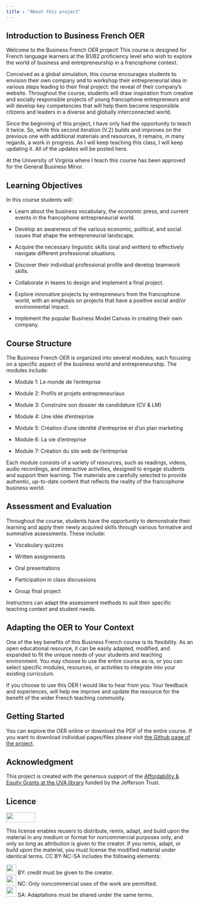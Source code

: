 ```yaml
---
title : "About this project" 
---
```


## Introduction to Business French OER

Welcome to the Business French OER project! This course is designed for French language learners at the B1/B2 proficiency level who wish to explore the world of business and entrepreneurship in a francophone context.

Conceived as a global simulation, this course encourages students to envision their own company and to workshop their entrepreneurial idea in various steps leading to their final project: the reveal of their company’s website. Throughout the course, students will draw inspiration from creative and socially responsible projects of young francophone entrepreneurs and will develop key competencies that will help them become responsible citizens and leaders in a diverse and globally interconnected world.

Since the beginning of this project, I have only had the opportunity to teach it twice. So, while this second iteration (V.2) builds and improves on the previous one with additional materials and resources, it remains, in many regards, a work in progress. As I will keep teaching this class, I will keep updating it. All of the updates will be posted here.

At the University of Virginia where I teach this course has been approved for the General Business Minor.

## Learning Objectives

In this course students will:

-   Learn about the business vocabulary, the economic press, and current events in the francophone entrepreneurial world.

-   Develop an awareness of the various economic, political, and social issues that shape the entrepreneurial landscape.

-   Acquire the necessary linguistic skills (oral and written) to effectively navigate different professional situations.

-   Discover their individual professional profile and develop teamwork skills.

-   Collaborate in teams to design and implement a final project.

-   Explore innovative projects by entrepreneurs from the francophone world, with an emphasis on projects that have a positive social and/or environmental impact.

-   Implement the popular Business Model Canvas in creating their own company.

## Course Structure

The Business French OER is organized into several modules, each focusing on a specific aspect of the business world and entrepreneurship. The modules include:

-   Module 1: Le monde de l’entreprise

-   Module 2: Profils et projets entrepreneuriaux

-   Module 3: Construire son dossier de candidature (CV & LM)

-   Module 4: Une idée d’entreprise

-   Module 5: Création d’une identité d’entreprise et d’un plan marketing

-   Module 6: La vie d’entreprise

-   Module 7: Création du site web de l’entreprise

Each module consists of a variety of resources, such as readings, videos, audio recordings, and interactive activities, designed to engage students and support their learning. The materials are carefully selected to provide authentic, up-to-date content that reflects the reality of the francophone business world.

## Assessment and Evaluation

Throughout the course, students have the opportunity to demonstrate their learning and apply their newly acquired skills through various formative and summative assessments. These include:

-   Vocabulary quizzes

-   Written assignments

-   Oral presentations

-   Participation in class discussions

-   Group final project

Instructors can adapt the assessment methods to suit their specific teaching context and student needs.

## Adapting the OER to Your Context

One of the key benefits of this Business French course is its flexibility. As an open educational resource, it can be easily adapted, modified, and expanded to fit the unique needs of your students and teaching environment. You may choose to use the entire course as-is, or you can select specific modules, resources, or activities to integrate into your existing curriculum.

If you choose to use this OER I would like to hear from you. Your feedback and experiences, will help me improve and update the resource for the benefit of the wider French teaching community.

## Getting Started

You can explore the OER online or download the PDF of the entire course. If you want to download individual pages/files please visit [the Github page of the project](https://github.com/ss4ws/b23/tree/docs).

## Acknowledgment

This project is created with the generous support of the [Affordability & Equity Grants at the UVA library](https://library.virginia.edu/services/faculty/equity) funded by the Jefferson Trust.

## Licence

![](https://mirrors.creativecommons.org/presskit/buttons/88x31/png/by-nc-sa.png){width="78" height="27"}

This license enables reusers to distribute, remix, adapt, and build upon the material in any medium or format for noncommercial purposes only, and only so long as attribution is given to the creator. If you remix, adapt, or build upon the material, you must license the modified material under identical terms. CC BY-NC-SA includes the following elements:

![](https://mirrors.creativecommons.org/presskit/icons/by.xlarge.png){width="27"} BY: credit must be given to the creator.\
![](https://mirrors.creativecommons.org/presskit/icons/nc.xlarge.png){width="27"} NC: Only noncommercial uses of the work are permitted.\
![](https://mirrors.creativecommons.org/presskit/icons/sa.xlarge.png){width="27"} SA: Adaptations must be shared under the same terms.
